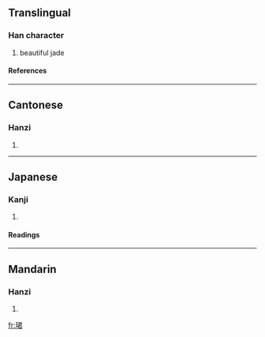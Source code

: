 ==Translingual==
===Han character===
{{Han char|rn=96|rad=玉|as=07|sn=11|four=1716<sub>7</sub>|canj=一土尸大口 (MGSKR)}}
# beautiful jade
====References====
{{Han ref|kx=0732.150|dkj=20997|dj=1143.140|hdz=21119.010|uh=73FA|ud=29690|bh=D673|bd=54899}}

----
==Cantonese==
===Hanzi===
{{yue-hanzi|jyut=|y=gwan6}}
# {{defn|Cantonese}}

----
==Japanese==
===Kanji===
{{ja-kanji|grade=|rs=玉07}}
# {{defn|Japanese}} 
====Readings====
{{ja-readings|on=[[くん]] (kun)|kun=}}

----
==Mandarin==
===Hanzi===
{{cmn-hanzi|pin=[[jùn]] (jun4)|wg=chün<sup>4</sup>}}
# {{defn|Mandarin}}

[[fr:珺]]